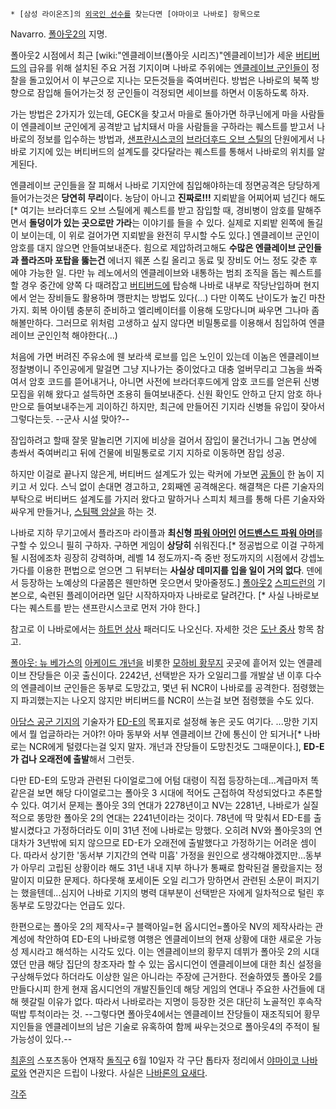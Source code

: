 * [삼성 라이온즈]의 [[외국인 선수]]를 찾는다면 [야마이코 나바로] 항목으로

Navarro. [[폴아웃2]]의 지명.

폴아웃2 시점에서 최근 [wiki:"엔클레이브(폴아웃 시리즈)"엔클레이브]가 세운 [[버티버드]]의 급유를 위해 설치된 주요 거점 기지이며 나바로 주위에는 [[엔클레이브 군인]]들이 정찰을 돌고있어서 이 부근으로 지나는 모든것들을 죽여버린다. 방법은 나바로의 북쪽 방향으로 잠입해 들어가는것 정 군인들이 걱정되면 세이브를 하면서 이동하도록 하자.

가는 방법은 2가지가 있는데, GECK을 찾고서 마을로 돌아가면 하쿠닌에게 마을 사람들이 엔클레이브 군인에게 공격받고 납치돼서 마을 사람들을 구하라는 퀘스트를 받고서 나바로의 정보를 입수하는 방법과, [[샌프란시스코]]의 [[브라더후드 오브 스틸]]의 단원에게서 나바로 기지에 있는 버티버드의 설계도를 갖다달라는 퀘스트를 통해서 나바로의 위치를 알게된다.

엔클레이브 군인들을 잘 피해서 나바로 기지안에 침입해야하는데 정면공격은 당당하게 들어가는것은 '''당연히 무리'''이다. 농담이 아니고 '''진짜로!!!''' 지뢰밭을 어찌어찌 넘긴다 해도[* 여기는 브라더후드 오브 스틸에게 퀘스트를 받고 잠입할 때, 경비병이 암호를 말해주면서 '''돌덩이가 있는 곳으로만 가라'''는 이야기를 들을 수 있다. 실제로 지뢰밭 왼쪽에 돌길이 보이는데, 이 위로 걸어가면 지뢰밭을 완전히 무시할 수도 있다.] 엔클레이브 군인이 암호를 대지 않으면 안들여보내준다. 힘으로 제압하려고해도 '''수많은 엔클레이브 군인들과 플라즈마 포탑을 뚫는건''' 에너지 웨폰 스킬 올리고 동료 및 장비도 어느 정도 갖춘 후에야 가능한 일. 다만 뉴 레노에서의 엔클레이브와 내통하는 범죄 조직을 돕는 퀘스트를 할 경우 중간에 양쪽 다 때려잡고 [[버티버드]]에 탑승해 나바로 내부로 작당난입하며 현지에서 얻는 장비들도 활용하며 깽판치는 방법도 있다(...) 다만 이쪽도 난이도가 높긴 마찬가지. 회복 아이템 충분히 준비하고 엘리베이터를 이용해 도망다니며 싸우면 그나마 좀 해볼만하다.
그러므로 위처럼 고생하고 싶지 않다면 비밀통로를 이용해서 침입하여 엔클레이브 군인인척 해야한다(...)

처음에 가면 버려진 주유소에 웬 보라색 로브를 입은 노인이 있는데 이놈은 엔클레이브 정찰병이니 주인공에게 말걸면 그냥 지나가는 중이었다고 대충 얼버무리고 그놈을 쏴죽여서 암호 코드를 뜯어내거나, 아니면 사전에 브라더후드에게 암호 코드를 얻은뒤 신병모집을 위해 왔다고 설득하면 조용히 들여보내준다. 신원 확인도 안하고 단지 암호 하나만으로 들여보내주는게 괴이하긴 하지만, 최근에 만들어진 기지라 신병들 유입이 잦아서 그렇다는듯. --군사 시설 맞아?--

잠입하려고 할때 잘못 말놀리면 기지에 비상을 걸어서 잠입이 물건너가니 그놈 면상에 총쏴서 죽여버리고 뒤에 건물에 비밀통로로 기지 지하로 이동하면 잠입 성공.

하지만 이걸로 끝나지 않은게, 버티버드 설계도가 있는 락커에 가보면 [[공돌이]] 한 놈이 지키고 서 있다. 스닉 없이 손대면 경고하고, 2회째엔 공격해온다. 해결책은 다른 기술자의 부탁으로 버티버드 설계도를 가지러 왔다고 말하거나 스피치 체크를 통해 다른 기술자와 싸우게 만들거나, [[스팀팩 암살]]을 하는 것.

나바로 지하 무기고에서 플라즈마 라이플과 '''최신형 [[파워 아머]]인 [[어드밴스드 파워 아머]]'''를 구할 수 있으니 필히 구하자. 구하면 게임이 '''상당히''' 쉬워진다.[* 정공법으로 이걸 구하게 될 시점에조차 굉장히 강력하며, 레벨 14 정도까지-즉 중반 정도까지의 시점에서 강셉노가다를 이용한 편법으로 얻으면 그 뒤부터는 '''사실상 데미지를 입을 일이 거의 없다'''. 덴에서 등장하는 노예상의 다굴쯤은 웬만하면 웃으면서 맞아줄정도.] [[폴아웃2]] [[스피드런]]의 기본으로, 숙련된 플레이어라면 일단 시작하자마자 나바로로 달려간다. [* 사실 나바로보다는 퀘스트를 받는 샌프란시스코로 먼저 가야 한다.]

참고로 이 나바로에서는 [[하트먼 상사]] 패러디도 나오신다. 자세한 것은 [[도난 중사]] 항목 참고.

[[폴아웃: 뉴 베가스]]의 [[아케이드 개넌]]을 비롯한 [[모하비 황무지]] 곳곳에 흩어저 있는 엔클레이브 잔당들은 이곳 출신이다. 2242년, 선택받은 자가 오일리그를 개발살 낸 이후 다수의 엔클레이브 군인들은 동부로 도망갔고, 몇년 뒤 NCR이 나바로를 공격한다. 점령했는지 파괴했는지는 나오지 않지만 버티버드를 NCR이 쓰는걸 보면 점령했을 수도 있다. 

[[아담스 공군 기지]]의 기술자가 [[ED-E]]의 목표지로 설정해 놓은 곳도 여기다. ...망한 기지에서 뭘 업글하라는 거야?! 아마 동부와 서부 엔클레이브 간에 통신이 안 되거나[* 나바로는 NCR에게 털렸다는걸 잊지 말자. 개넌과 잔당들이 도망친것도 그때문이다.], '''ED-E가 겁나 오래전에 출발'''해서 그런듯. 

다만 ED-E의 도망과 관련된 다이얼로그에 어텀 대령이 직접 등장하는데...계급마저 똑같은걸 보면 해당 다이얼로그는 폴아웃 3 시대에 적어도 근접하여 작성되었다고 추론할 수 있다. 여기서 문제는 폴아웃 3의 연대가 2278년이고 NV는 2281년, 나바로가 실질적으로 똥망한 폴아웃 2의 연대는 2241년이라는 것이다. 78년에 딱 맞춰서 ED-E를 출발시켰다고 가정하더라도 이미 31년 전에 나바로는 망했다. 오히려 NV와 폴아웃3의 연대차가 3년밖에 되지 않으므로 ED-E가 오래전에 출발했다고 가정하기는 어려운 셈이다. 따라서 상기한 '동서부 기지간의 연락 미흡' 가정을 원인으로 생각해야겠지만...동부가 아무리 고립된 상황이라 해도 31년 내내 지부 하나가 통째로 함락된걸 몰랐을지는 정말이지 미묘한 문제다. 하다못해 포세이돈 오일 리그가 망하면서 관련된 소문이 퍼지기는 했을텐데...심지어 나바로 기지의 병력 대부분이 선택받은 자에게 일차적으로 털린 후 동부로 도망갔다는 언급도 있다.

한편으로는 폴아웃 2의 제작사=구 블랙아일=현 옵시디언=폴아웃 NV의 제작사라는 관계성에 착안하여 ED-E의 나바로행 여행은 엔클레이브의 현재 상황에 대한 새로운 가능성 제시라고 해석하는 시각도 있다. 이는 엔클레이브의 황무지 데뷔가 폴아웃 2의 시대였던 만큼 해당 집단의 창조자라 할 수 있는 옵시디언이 엔클레이브에 대한 최신 설정을 구상해두었다 하더라도 이상한 일은 아니라는 주장에 근거한다. 전술하였듯 폴아웃 2를 만들다시피 한게 현재 옵시디언의 개발진들인데 해당 게임의 연대나 주요한 사건들에 대해 헷갈릴 이유가 없다. 따라서 나바로라는 지명이 등장한 것은 대단히 노골적인 후속작 떡밥 투척이라는 것. --그렇다면 폴아웃4에서는 엔클레이브 잔당들이 재조직되어 황무지인들을 엔클레이브의 남은 기술로 유혹하여 함께 싸우는것으로 폴아웃4의 주적이 될 가능성이 있다.--

[[최훈]]의 스포츠동아 연재작 [[돌직구]] 6월 10일자 각 구단 톱타자 정리에서 [[야마이코 나바로]]와 연관지은 드립이 나왔다. 사실은 [[나바론의 요새]]다.

[[각주]]
